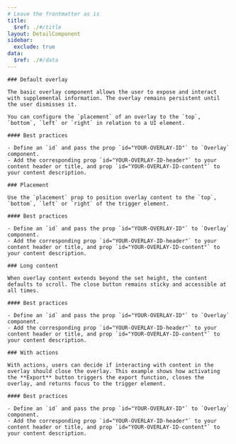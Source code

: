 ```yaml
---
# Leave the frontmatter as is
title:
  $ref: ./#/title
layout: DetailComponent
sidebar:
  exclude: true
data:
  $ref: ./#/data
---
```


<LivePreviewControls>
  <LivePreview componentName="overlay" exampleName="Default" displayName="Default Overlay">

    ### Default overlay

    The basic overlay component allows the user to expose and interact with supplemental information. The overlay remains persistent until the user dismisses it.

    You can configure the `placement` of an overlay to the `top`, `bottom`, `left` or `right` in relation to a UI element.

    #### Best practices

    - Define an `id` and pass the prop `id="YOUR-OVERLAY-ID"` to `Overlay` component.
    - Add the corresponding prop `id="YOUR-OVERLAY-ID-header"` to your content header or title, and prop `id="YOUR-OVERLAY-ID-content"` to your content description.

  </LivePreview>

  <LivePreview componentName="overlay" exampleName="Placement">

    ### Placement

    Use the `placement` prop to position overlay content to the `top`, `bottom`, `left` or `right` of the trigger element.

    #### Best practices

    - Define an `id` and pass the prop `id="YOUR-OVERLAY-ID"` to `Overlay` component.
    - Add the corresponding prop `id="YOUR-OVERLAY-ID-header"` to your content header or title, and prop `id="YOUR-OVERLAY-ID-content"` to your content description.

  </LivePreview>

  <LivePreview componentName="overlay" exampleName="LongContent">

    ### Long content

    When overlay content extends beyond the set height, the content defaults to scroll. The close button remains sticky and accessible at all times.

    #### Best practices

    - Define an `id` and pass the prop `id="YOUR-OVERLAY-ID"` to `Overlay` component.
    - Add the corresponding prop `id="YOUR-OVERLAY-ID-header"` to your content header or title, and prop `id="YOUR-OVERLAY-ID-content"` to your content description.

  </LivePreview>

  <LivePreview componentName="overlay" exampleName="WithActions">

    ### With actions

    With actions, users can decide if interacting with content in the overlay should close the overlay. This example shows how activating the **Export** button triggers the export function, closes the overlay, and returns focus to the trigger element.

    #### Best practices

    - Define an `id` and pass the prop `id="YOUR-OVERLAY-ID"` to `Overlay` component.
    - Add the corresponding prop `id="YOUR-OVERLAY-ID-header"` to your content header or title, and prop `id="YOUR-OVERLAY-ID-content"` to your content description.

  </LivePreview>

</LivePreviewControls>
